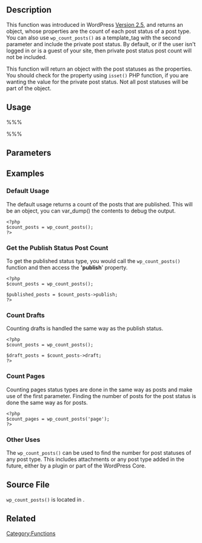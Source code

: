 {{Languages|
{{en|Function Reference/wp_count_posts}}
{{it|Riferimento funzioni/wp_count_posts}}
{{ja|テンプレートタグ/wp_count_posts}}
}}

== Description ==

This function was introduced in WordPress [[Version 2.5]], and returns an object, whose properties are the count of each post status of a post type. You can also use <code>wp_count_posts()</code> as a template_tag with the second parameter and include the private post status. By default, or if the user isn't logged in or is a guest of your site, then private post status post count will not be included.

This function will return an object with the post statuses as the properties. You should check for the property using <code>isset()</code> PHP function, if you are wanting the value for the private post status. Not all post statuses will be part of the object.

== Usage ==

%%% <?php wp_count_posts( $type, $perm ); ?> %%%

== Parameters ==

{{Parameter|$type|string|Post type to count|optional|'post'}}
{{Parameter|$perm|string|To include private posts readable by the current user, set to 'readable'|optional|''empty string''}}

== Examples ==

===Default Usage===

The default usage returns a count of the posts that are published. This will be an object, you can var_dump() the contents to debug the output.

<pre><?php
$count_posts = wp_count_posts();
?></pre>

===Get the Publish Status Post Count===

To get the published status type, you would call the <code>wp_count_posts()</code> function and then access the ''''publish'''' property.

<pre><?php
$count_posts = wp_count_posts();

$published_posts = $count_posts->publish;
?></pre>

===Count Drafts===

Counting drafts is handled the same way as the publish status.

<pre><?php
$count_posts = wp_count_posts();

$draft_posts = $count_posts->draft;
?></pre>

===Count Pages===

Counting pages status types are done in the same way as posts and make use of the first parameter. Finding the number of posts for the post status is done the same way as for posts.

<pre><?php
$count_pages = wp_count_posts('page');
?></pre>

===Other Uses===

The <code>wp_count_posts()</code> can be used to find the number for post statuses of any post type. This includes attachments or any post type added in the future, either by a plugin or part of the WordPress Core.

== Source File ==

<tt>wp_count_posts()</tt> is located in {{Trac|wp-includes/post.php}}.

==Related==
{{Count Tags}}
{{Tag Footer}}

[[Category:Functions]]